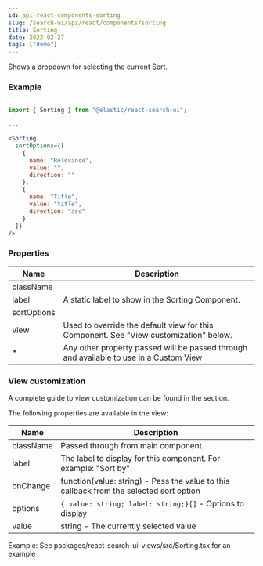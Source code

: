 ```yaml
---
id: api-react-components-sorting
slug: /search-ui/api/react/components/sorting
title: Sorting
date: 2022-02-27
tags: ["demo"]
---
```


Shows a dropdown for selecting the current Sort.

### Example

```jsx

import { Sorting } from "@elastic/react-search-ui";

...

<Sorting
  sortOptions={[
    {
      name: "Relevance",
      value: "",
      direction: ""
    },
    {
      name: "Title",
      value: "title",
      direction: "asc"
    }
  ]}
/>
```

### Properties

| Name        | Description                                                                            |
| ----------- | -------------------------------------------------------------------------------------- |
| className   |                                                                                        |
| label       | A static label to show in the Sorting Component.                                       |
| sortOptions |                                                                                        |
| view        | Used to override the default view for this Component. See "View customization" below.  |
| \*          | Any other property passed will be passed through and available to use in a Custom View |

### View customization

A complete guide to view customization can be found in the <DocLink id="guides-customizing-styles-and-html" section="customizing-html" text="Customization: Component views and HTML" /> section.

The following properties are available in the view:

| Name      | Description                                                                             |
| --------- | --------------------------------------------------------------------------------------- |
| className | Passed through from main component                                                      |
| label     | The label to display for this component. For example: "Sort by".                        |
| onChange  | function(value: string) - Pass the value to this callback from the selected sort option |
| options   | `{ value: string; label: string;}[]` - Options to display                               |
| value     | string - The currently selected value                                                   |

Example: See packages/react-search-ui-views/src/Sorting.tsx for an example
